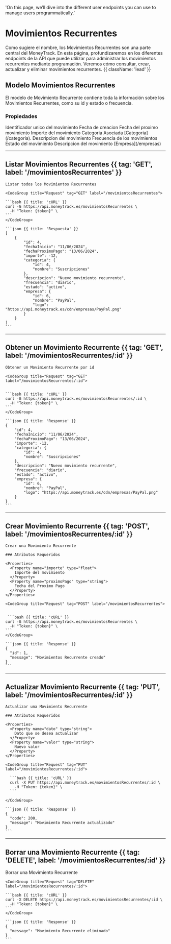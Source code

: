   'On this page, we’ll dive into the different user endpoints you can use to manage users programmatically.'

# Movimientos Recurrentes

Como sugiere el nombre, los Movimientos Recurrentes son una parte central del MoneyTrack. En esta página, profundizaremos en los diferentes endpoints de la API que puede utilizar para administrar los movimientos recurrentes mediante programación. Veremos cómo consultar, crear, actualizar y eliminar movimientos recurrentes. {{ className: 'lead' }}

## Modelo Movimientos Recurrentes

El modelo de Movimiento Recurrente contiene toda la información sobre los Movimientos Recurrentes, como su id y estado o frecuencia.

### Propiedades

<Properties>
  <Property name="id" type="int">
    Identificador unico del movimiento
  </Property>
  <Property name="fechaInicio" type="string">
    Fecha de creacion
  </Property>
  <Property name="fechaProximoPago" type="string">
    Fecha del proximo movimiento
  </Property>
  <Property name="importe" type="float">
    Importe del movimiento
  </Property>
  <Property name="categoria" type="Categoria">
    Categoria Asociada [Categoria](/categoria).
  </Property>
  <Property name="description" type="string">
    Descripcion del movimiento
  </Property>
  <Property name="frecuencia" type="string">
    Frecuencia de los movimientos
  </Property>
  <Property name="estado" type="string">
    Estado del movimiento
  </Property>
  <Property name="empresa" type="Empresa">
    Descripcion del movimiento [Empresa](/empresas)
  </Property>
</Properties>

---

## Listar Movimientos Recurrentes {{ tag: 'GET', label: '/movimientosRecurrentes' }}

<Row>
  <Col>

    Listar todos los Movimientos Recurrentes

  </Col>
  <Col sticky>

    <CodeGroup title="Request" tag="GET" label="/movimientosRecurrentes">

    ```bash {{ title: 'cURL' }}
    curl -G https://api.moneytrack.es/movimientosRecurrentes \
      -H "Token: {token}" \
    ```
    </CodeGroup>

    ```json {{ title: 'Respuesta' }}
    [
        {
            "id": 4,
            "fechaInicio": "11/06/2024",
            "fechaProximoPago": "13/06/2024",
            "importe": -12,
            "categoria": {
                "id": 4,
                "nombre": "Suscripciones"
            },
            "descripcion": "Nuevo movimiento recurrente",
            "frecuencia": "diario",
            "estado": "activo",
            "empresa": {
                "id": 6,
                "nombre": "PayPal",
                "logo": "https://api.moneytrack.es/cdn/empresas/PayPal.png"
            }
        }
    ]
    ```

  </Col>
</Row>

---

## Obtener un Movimiento Recurrente {{ tag: 'GET', label: '/movimientosRecurrentes/:id' }}

<Row>
  <Col>

    Obtener un Movimiento Recurrente por id

  </Col>
  <Col sticky>

    <CodeGroup title="Request" tag="GET" label="/movimientosRecurrentes/:id">


    ```bash {{ title: 'cURL' }}
    curl -G https://api.moneytrack.es/movimientosRecurrentes/:id \
      -H "Token: {token}" \
    ```
    </CodeGroup>

    ```json {{ title: 'Response' }}
    {
        "id": 4,
        "fechaInicio": "11/06/2024",
        "fechaProximoPago": "13/06/2024",
        "importe": -12,
        "categoria": {
            "id": 4,
            "nombre": "Suscripciones"
        },
        "descripcion": "Nuevo movimiento recurrente",
        "frecuencia": "diario",
        "estado": "activo",
        "empresa": {
            "id": 6,
            "nombre": "PayPal",
            "logo": "https://api.moneytrack.es/cdn/empresas/PayPal.png"
        }
    }
    ```

  </Col>
</Row>


---

## Crear Movimiento Recurrente {{ tag: 'POST', label: '/movimientosRecurrentes/:id' }}

<Row>
  <Col>

    Crear una Movimiento Recurrente

    ### Atributos Requeridos

    <Properties>
      <Property name="importe" type="float">
        Importe del movimiento
      </Property>
      <Property name="proximoPago" type="string">
        Fecha del Proximo Pago
      </Property>
    </Properties>

  </Col>
  <Col sticky>

    <CodeGroup title="Request" tag="POST" label="/movimientosRecurrentes">


     ```bash {{ title: 'cURL' }}
    curl -G https://api.moneytrack.es/movimientosRecurrentes \
      -H "Token: {token}" \
    ```
    </CodeGroup>

    ```json {{ title: 'Response' }}
    {
      "id": 1,
      "message": "Movimientos Recurrente creado"
    }
    ```

  </Col>
</Row>

---

## Actualizar Movimiento Recurrente {{ tag: 'PUT', label: '/movimientosRecurrentes/:id' }}

<Row>
  <Col>

    Actualizar una Movimiento Recurrente

    ### Atributos Requeridos

    <Properties>
      <Property name="dato" type="string">
        Dato que se desea actualizar
      </Property>
      <Property name="valor" type="string">
        Nuevo valor
      </Property>
    </Properties>

  </Col>
  <Col sticky>

    <CodeGroup title="Request" tag="PUT" label="/movimientosRecurrentes/:id">

      ```bash {{ title: 'cURL' }}
      curl -X PUT https://api.moneytrack.es/movimientosRecurrentes/:id \
        -H "Token: {token}" \
      ```
      
    </CodeGroup>

    ```json {{ title: 'Response' }}
    {
      "code": 200,
      "message": "Movimiento Recurrente actualizado"
    }
    ```

  </Col>
</Row>

---

## Borrar una Movimiento Recurrente {{ tag: 'DELETE', label: '/movimientosRecurrentes/:id' }}

<Row>
  <Col>
    Borrar una Movimiento Recurrente
  </Col>
  <Col sticky>

    <CodeGroup title="Request" tag="DELETE" label="/movimientosRecurrentes/:id">

    ```bash {{ title: 'cURL' }}
    curl -X DELETE https://api.moneytrack.es/movimientosRecurrentes/:id \
      -H "Token: {token}" \
    ```
    </CodeGroup>

    ```json {{ title: 'Response' }}
    {
      "message": "Movimiento Recurrente eliminado"
    }
    ```

  </Col>
</Row>


